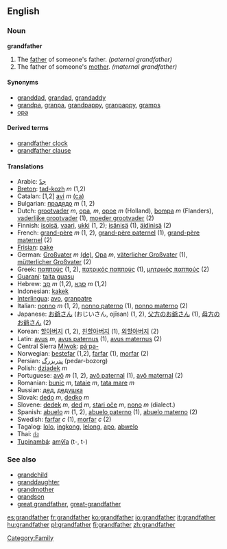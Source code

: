 ==English==
===Noun===
'''grandfather'''

#The [[father]] of someone's father. ''(paternal grandfather)''
#The father of someone's [[mother]]. ''(maternal grandfather)''

====Synonyms====
*[[granddad]], [[grandad]], [[grandaddy]]
*[[grandpa]], [[granpa]], [[grandpappy]], [[granpappy]], [[gramps]]
*[[opa]]


====Derived terms====
*[[grandfather clock]]
*[[grandfather clause]]

====Translations====
*Arabic: [[جدّ]]
*[[Breton]]: [[tad-kozh]] ''m'' (1,2)
*Catalan: [1,2] [[avi]] ''m'' [[:ca:avi|(ca)]] 
*Bulgarian: [[прадядо]] ''m'' (1, 2)
*Dutch: [[grootvader]] ''m'', [[opa]], ''m'', [[opoe]] ''m'' (Holland), [[bompa]] ''m'' (Flanders), [[vaderlijke grootvader]] (1), [[moeder grootvader]] (2)
*Finnish: [[isoisä]], [[vaari]], [[ukki]] (1, 2); [[isänisä]] (1), [[äidinisä]] (2)
*French: [[grand-père]] ''m'' (1, 2), [[grand-père paternel]] (1), [[grand-père maternel]] (2)
*[[Frisian]]: [[pake]]
*German: [[Großvater]] ''m'' [[:de:Großvater|(de)]], [[Opa]] ''m'', [[väterlicher Großvater]] (1), [[mütterlicher Großvater]] (2)
*Greek: [[παππούς]] (1, 2), [[πατρικός παππούς]] (1), [[μητρικός παππούς]] (2)
*[[Guaraní]]: [[taita guasu]]
*Hebrew: [[סב|סָב]] ''m'' (1,2), [[סבא|סַבָּא]] ''m'' (1,2)
*Indonesian: [[kakek]]
*[[Interlingua]]: [[avo]], [[granpatre]]
*Italian: [[nonno]] ''m'' (1, 2), [[nonno paterno]] (1), [[nonno materno]] (2)
*Japanese: [[お爺さん]] (おじいさん, ojīsan) (1, 2), [[父方のお爺さん]] (1), [[母方のお爺さん]] (2)
*Korean: [[할아버지]] (1, 2), [[친할아버지]] (1), [[외할아버지]] (2)
*Latin: [[avus]] ''m'', [[avus paternus]] (1), [[avus maternus]] (2)
*Central Sierra [[Miwok]]: [[páˑpa-]]
*Norwegian: [[bestefar]] (1,2), [[farfar]] (1), [[morfar]] (2)
*Persian: [[پدربزرگ]] (pedar-bozorg)
*Polish: [[dziadek]] ''m''
*Portuguese: [[avô]] ''m'' (1, 2), [[avô paternal]] (1), [[avô maternal]] (2)
*Romanian: [[bunic]] ''m'', [[tataie]] ''m'', [[tata mare]] ''m''
*Russian: [[дед]], [[дедушка]]
*Slovak: [[dedo#Slovak|dedo]] ''m'', [[dedko]] ''m''
*Slovene: [[dedek]] ''m'', [[ded]] ''m'', [[stari oče]] ''m'', [[nono]] ''m'' (dialect.)
*Spanish: [[abuelo]] ''m'' (1, 2), [[abuelo paterno]] (1), [[abuelo materno]] (2)
*Swedish: [[farfar]] ''c'' (1), [[morfar]] ''c'' (2)
*Tagalog: [[lolo]], [[ingkong]], [[lelong]], [[apo]], [[abwelo]]
*Thai: [[ก๋ง]]
*[[Tupinambá]]: [[amỹîa]] (t-, t-)

===See also===
*[[grandchild]]
*[[granddaughter]]
*[[grandmother]]
*[[grandson]]
*[[great grandfather]], [[great-grandfather]]
[[Category:Family]]

[[es:grandfather]]
[[fr:grandfather]]
[[ko:grandfather]]
[[io:grandfather]]
[[it:grandfather]]
[[hu:grandfather]]
[[pl:grandfather]]
[[fi:grandfather]]
[[zh:grandfather]]